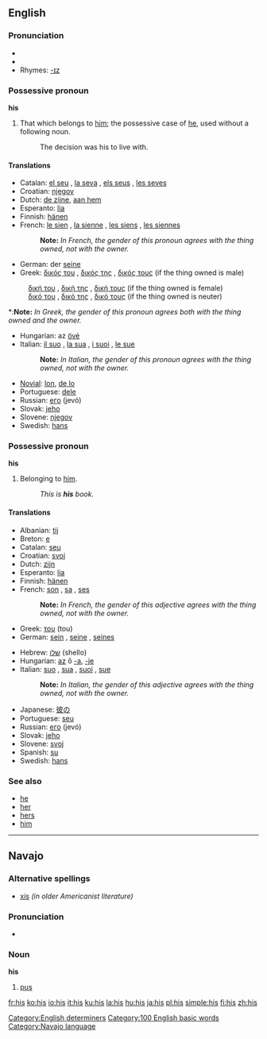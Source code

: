 ==English==

{{rank|that|was|he|10|his|with|is|it}}

===Pronunciation===
*{{SAMPA|/'/}}
*{{IPA|/hIs/}}
*Rhymes: [[Rhymes:English:-ɪz|-ɪz]]

===Possessive pronoun===
'''his'''

#That which belongs to [[him]]; the possessive case of [[he]], used without a following noun.
#:The decision was his to live with.

====Translations====
{{top}}
*Catalan: [[el seu]] {{m}}, [[la seva]] {{f}}, [[els seus]] {{p}}, [[les seves]] {{f}} {{p}}
*Croatian: [[njegov]]
*Dutch: [[de zijne]], [[aan hem]]
*Esperanto: [[lia]]
*Finnish: [[hänen]]
*French: [[le sien]] {{m}}, [[la sienne]] {{f}}, [[les siens]] {{p}}, [[les siennes]] {{f}} {{p}}
*:'''Note:''' ''In French, the gender of this pronoun agrees with the thing owned, not with the owner.''
*German: der [[seine]]
*Greek: [[δικός του]] {{m}}, [[δικός της]] {{f}}, [[δικός τους]] {{p}} (if the thing owned is male)
:[[δική του]] {{m}}, [[δική της]] {{f}}, [[δική τους]] {{p}} (if the thing owned is female)
:[[δικό του]] {{m}}, [[δικό της]] {{f}}, [[δικό τους]] {{p}} (if the thing owned is neuter)
*:'''Note:''' ''In Greek, the gender of this pronoun agrees both with the thing owned and the owner.''
{{mid}}
*Hungarian: az [[övé]]
*Italian: [[il suo]] {{m}}, [[la sua]] {{f}}, [[i suoi]] {{p}}, [[le sue]] {{f}} {{p}}
*:'''Note:''' ''In Italian, the gender of this pronoun agrees with the thing owned, not with the owner.''
*[[Novial]]: [[lon]], [[de lo]]
*Portuguese: [[dele]]
*Russian: [[его]] (jevó)
*Slovak: [[jeho#Slovak|jeho]]
*Slovene: [[njegov]]
*Swedish: [[hans]]
{{bottom}}

===Possessive pronoun===
'''his'''

# {{italbrac|attributive}} Belonging to [[him]].
#:''This is '''his''' book.''

====Translations====
{{top}}
*Albanian: [[tij]]
*Breton: [[e]]
*Catalan: [[seu]]
*Croatian: [[svoj]]
*Dutch: [[zijn]] {{m}}
*Esperanto: [[lia]]
*Finnish: [[hänen]]
*French: [[son]] {{m}}, [[sa]] {{f}}, [[ses]] {{p}}
*:'''Note:''' ''In French, the gender of this adjective agrees with the thing owned, not with the owner.''
*Greek: [[του]] (tou) {{m}}
*German: [[sein]] {{m}}, [[seine]] {{f}}, [[seines]] {{n}}
{{mid}}
*Hebrew: [[שלו]] (shello)
*Hungarian: [[az]] ő [[-a]], [[-je]]
*Italian: [[suo]] {{m}}, [[sua]] {{f}}, [[suoi]] {{p}}, [[sue]] {{f}} {{p}}
*:'''Note:''' ''In Italian, the gender of this adjective agrees with the thing owned, not with the owner.''
*Japanese: [[彼の]]
*Portuguese: [[seu]]
*Russian: [[его]] (jevó)
*Slovak: [[jeho#Slovak|jeho]]
*Slovene: [[svoj]]
*Spanish: [[su]]
*Swedish: [[hans]]
{{bottom}}

===See also===
*[[he]]
*[[her]]
*[[hers]]
*[[him]]

[[Category:English determiners]]
[[Category:100 English basic words]]

----

==Navajo==

===Alternative spellings===
*[[xis]] ''(in older Americanist literature)''

===Pronunciation===
*{{IPA|[xɪ̀s]}}

===Noun===
'''his'''

#[[pus]]

[[Category:Navajo language]]

[[fr:his]]
[[ko:his]]
[[io:his]]
[[it:his]]
[[ku:his]]
[[la:his]]
[[hu:his]]
[[ja:his]]
[[pl:his]]
[[simple:his]]
[[fi:his]]
[[zh:his]]